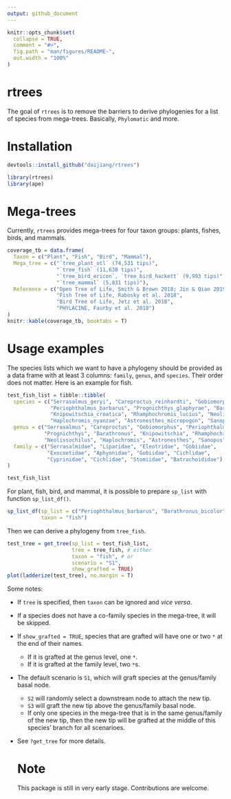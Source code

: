 ```yaml
---
output: github_document
---
```


<!-- README.md is generated from README.Rmd. Please edit that file -->

```r
knitr::opts_chunk$set(
  collapse = TRUE,
  comment = "#>",
  fig.path = "man/figures/README-",
  out.width = "100%"
)
```

# rtrees

The goal of `rtrees` is to remove the barriers to derive phylogenies for a list of species from mega-trees. Basically, `Phylomatic` and more.


# Installation

```r
devtools::install_github("daijiang/rtrees")
```

```r
library(rtrees)
library(ape)
```

# Mega-trees

Currently, `rtrees` provides mega-trees for four taxon groups: plants, fishes, birds, and mammals.

```r
coverage_tb = data.frame(
  Taxon = c("Plant", "Fish", "Bird", "Mammal"),
  Mega_tree = c("`tree_plant_otl` (74,531 tips)", 
                "`tree_fish` (11,638 tips)", 
                "`tree_bird_ericon`, `tree_bird_hackett` (9,993 tips)",
                "`tree_mammal` (5,831 tips)"),
  Reference = c("Open Tree of Life, Smith & Brown 2018; Jin & Qian 2019",
                "Fish Tree of Life, Rabosky et al. 2018",
                "Bird Tree of Life, Jetz et al. 2018",
                "PHYLACINE, Faurby et al. 2018")
)
knitr::kable(coverage_tb, booktabs = T)
```

# Usage examples

The species lists which we want to have a phylogeny should be provided as a data frame with at least 3 columns: `family`, `genus`, and `species`. Their order does not matter. Here is an example for fish.

```r
test_fish_list = tibble::tibble(
  species = c("Serrasalmus_geryi", "Careproctus_reinhardti", "Gobiomorphus_coxii", 
              "Periophthalmus_barbarus", "Prognichthys_glaphyrae", "Barathronus_bicolor", 
              "Knipowitschia_croatica", "Rhamphochromis_lucius", "Neolissochilus_tweediei", 
              "Haplochromis_nyanzae", "Astronesthes_micropogon", "Sanopus_reticulatus"),
  genus = c("Serrasalmus", "Careproctus", "Gobiomorphus", "Periophthalmus",
            "Prognichthys", "Barathronus", "Knipowitschia", "Rhamphochromis", 
            "Neolissochilus", "Haplochromis", "Astronesthes", "Sanopus"),
  family = c("Serrasalmidae", "Liparidae", "Eleotridae", "Gobiidae", 
             "Exocoetidae", "Aphyonidae", "Gobiidae", "Cichlidae", 
             "Cyprinidae", "Cichlidae", "Stomiidae", "Batrachoididae")
)
```

```r
test_fish_list
```

For plant, fish, bird, and mammal, it is possible to prepare `sp_list` with function `sp_list_df()`.

```r
sp_list_df(sp_list = c("Periophthalmus_barbarus", "Barathronus_bicolor"),
           taxon = "fish")
```


Then we can derive a phylogeny from `tree_fish`.

```r
test_tree = get_tree(sp_list = test_fish_list,
                     tree = tree_fish, # either 
                     taxon = "fish", # or
                     scenario = "S1",
                     show_grafted = TRUE)
plot(ladderize(test_tree), no.margin = T)
```

Some notes: 

- If `tree` is specified, then `taxon` can be ignored and _vice versa_.
- If a species does not have a co-family species in the mega-tree, it will be skipped.
- If `show_grafted = TRUE`, species that are grafted will have one or two `*` at the end of their names.
  + If it is grafted at the genus level, one `*`.
  + If it is grafted at the family level, two `*`s.
- The default scenario is `S1`, which will graft species at the genus/family basal node.
  + `S2` will randomly select a downstream node to attach the new tip.
  + `S3` will graft the new tip above the genus/family basal node.
  + If only one species in the mega-tree that is in the same genus/family of the new tip, then the new tip will be grafted at the middle of this species' branch for all scenarioes.
- See `?get_tree` for more details.
  
  
  # Note
  
  This package is still in very early stage. Contributions are welcome.
  


